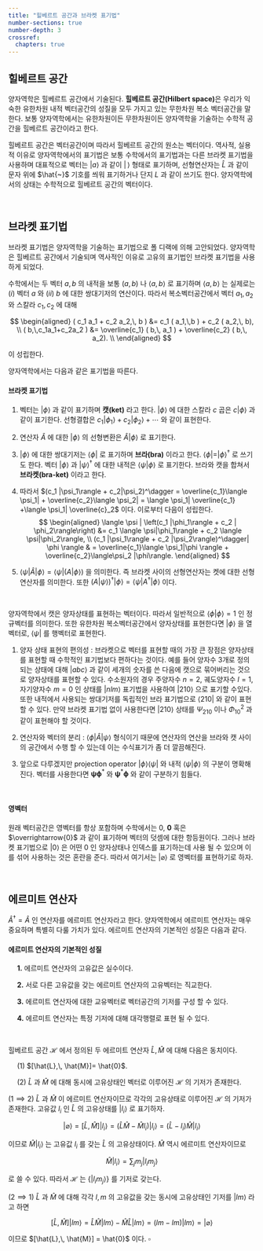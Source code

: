 ```yaml
---
title: "힐베르트 공간과 브라켓 표기법"
number-sections: true
number-depth: 3
crossref:
  chapters: true
---
```



## 힐베르트 공간 {#sec-hilbert_space}

양자역학은 힐베르트 공간에서 기술된다. **힐베르트 공간(Hilbert space)**은 우리가 익숙한 유한차원 내적 벡터공간의 성질을 모두 가지고 있는 무한차원 복소 벡터공간을 말한다. 보통 양자역학에서는 유한차원이든 무한차원이든 양자역학을 기술하는 수학적 공간을 힐베르트 공간이라고 한다.

힐베르트 공간은 벡터공간이며 따라서 힐베르트 공간의 원소는 벡터이다. 역사적, 실용적 이유로 양자역학에서의 표기법은 보통 수학에서의 표기법과는 다른 브라켓 표기법을 사용하며 대표적으로 벡터는 $|a\rangle$ 과 같이 $|\,\rangle$ 형태로 표기하며, 선형연산자는 $\hat{L}$ 과 같이 문자 위에 $\hat{~}$ 기호를 씌워 표기하거나 단지 $L$ 과 같이 쓰기도 한다. 양자역학에서의 상태는 수학적으로 힐베르트 공간의 벡터이다. 

</br>

## 브라켓 표기법 {#sec-braket_notation}

브라켓 표기법은 양자역학을 기술하는 표기법으로 폴 디랙에 의해 고안되었다. 양자역학은 힐베르트 공간에서 기술되며 역사적인 이유로 고유의 표기법인 브라켓 표기법을 사용하게 되었다. 

수학에서는 두 벡터 $a,\,b$ 의 내적을 보통 $(a,\,b)$ 나 $\langle a,\, b\rangle$ 로 표기하며 $\langle a,\,b\rangle$ 는 실제로는 $(i)$ 벡터 $a$ 와 $(ii)$ $b$ 에 대한 쌍대기저의 연산이다. 따라서 복소벡터공간에서 벡터 $a_1,\,a_2$ 와 스칼라 $c_1,\,c_2$ 에 대해

$$
\begin{aligned}
( c_1 a_1 + c_2 a_2,\, b ) &= c_1 ( a_1,\,b ) + c_2 ( a_2,\, b), \\
( b,\,c_1a_1+c_2a_2 ) &= \overline{c_1} ( b,\, a_1 ) + \overline{c_2} ( b,\, a_2). \\
\end{aligned}
$$

이 성립한다. 

양자역학에서는 다음과 같은 표기법을 따른다.

::: {.callout-important icon="false"}

#### 브라켓 표기법

1. 벡터는 $|\phi\rangle$ 과 같이 표기하며 **캣(ket)** 라고 한다. $|\phi\rangle$ 에 대한 스칼라 $c$ 곱은 $c|\phi\rangle$ 과 같이 표기한다. 선형결합은 $c_1|\phi_1\rangle + c_2|\phi_2\rangle + \cdots$ 와 같이 표현한다.

2. 연산자 $\hat{A}$ 에 대한 $|\phi\rangle$ 의 선형변환은 $\hat{A}|\phi\rangle$ 로 표기한다. 
  
3. $|\phi \rangle$ 에 대한 쌍대기저는 $\langle \phi|$ 로 표기하며 **브라(bra)** 이라고 한다. $\langle \phi| = | \phi\rangle^\dagger$ 로 쓰기도 한다. 벡터 $|\phi\rangle$ 과 $|\psi\rangle^\dagger$ 에 대한 내적은 $\langle \psi | \phi \rangle$ 로 표기한다. 브라와 캣을 합쳐서 **브라켓(bra-ket)** 이라고 한다. 

4. 따라서 $(c_1 |\psi_1\rangle + c_2|\psi_2)^\dagger = \overline{c_1}\langle \psi_1| + \overline{c_2}\langle \psi_2| = \langle \psi_1| \overline{c_1} +\langle \psi_1| \overline{c}_2$ 이다. 이로부터 다음이 성립한다.  
$$
\begin{aligned}
\langle \psi | \left(c_1  |\phi_1\rangle + c_2 | \phi_2\rangle\right) &= c_1 \langle \psi|\phi_1\rangle + c_2 \langle \psi|\phi_2\rangle, \\
(c_1 |\psi_1\rangle + c_2 |\psi_2\rangle)^\dagger| \phi \rangle & = \overline{c_1}\langle \psi_1|\phi \rangle + \overline{c_2}\langle\psi_2 |\phi\rangle. 
\end{aligned}
$$


5. $\langle \psi | \hat{A} |\phi \rangle = \langle \psi| (A| \phi \rangle)$ 을 의미한다. 즉 브라켓 사이의 선형연산자는 켓에 대한 선형연산자를 의미한다. 또한 $(A|\psi\rangle)^\dagger |\phi\rangle = \langle \psi|A^\dagger|\phi\rangle$ 이다. 

:::


<br>

양자역학에서 캣은 양자상태를 표현하는 벡터이다. 따라서 일반적으로 $\langle \phi | \phi \rangle =1$ 인 정규벡터를 의미한다. 또한 유한차원 복소벡터공간에서 양자상태를 표현한다면 $|\phi\rangle$ 을 열벡터로, $\langle \psi |$ 를 행벡터로 표현한다. 

1. 양자 상태 표현의 편의성 : 브라켓으로 벡터를 표현할 때의 가장 큰 장점은 양자상태를 표현할 때 수학적인 표기법보다 편하다는 것이다. 예를 들어 양자수 3개로 정의되는 상태에 대해 $|abc\rangle$ 과 같이 세개의 숫자를 쓴 다음에 캣으로 묶어버리는 것으로 양자상태를 표현할 수 있다. 수소원자의 경우 주양자수 $n=2$, 궤도양자수 $l=1$, 자기양자수 $m=0$ 인 상태를 $|nlm\rangle$ 표기법을 사용하여 $|210\rangle$ 으로 표기할 수있다. 또한 내적에서 사용되는 쌍대기저를 독립적인 브라 표기법으로 $\langle 210 |$ 와 같이 표현 할 수 있다. 만약 브라켓 표기법 없이 사용한다면 $|210\rangle$ 상태를 $\Psi_{210}$ 이나 $\Phi^2_{10}$ 과 같이 표현해야 할 것이다. 

2. 연산자와 벡터의 분리 : $\langle\phi | \hat{A} |\psi\rangle$ 형식이기 때문에 연산자의 연산을 브라와 캣 사이의 공간에서 수행 할 수 있는데 이는 수식표기가 좀 더 깔끔해진다.

3. 앞으로 다루겠지만 projection operator $|\phi\rangle\langle \psi|$ 와 내적 $\langle \psi|\phi\rangle$ 의 구분이 명확해진다. 벡터를 사용한다면 $\boldsymbol{\psi} \boldsymbol{\phi}^\ast$ 와 $\boldsymbol{\psi}^\ast\boldsymbol{\phi}$ 와 같이 구분하기 힘들다. 

</br>

#### 영벡터

원래 벡터공간은 영벡터를 항상 포함하며 수학에서는 $0$, $\boldsymbol{0}$ 혹은 $\overrightarrow{0}$ 과 같이 표기하며 벡터의 덧셈에 대한 항등원이다. 그러나 브라켓 표기법으로 $|0\rangle$ 은 어떤 $0$ 인 양자상태나 인덱스를 표기하는데 사용 될 수 있으며 이를 섞어 사용하는 것은 혼란을 준다. 따라서 여기서는 $|\varnothing\rangle$ 로 영벡터를 표현하기로 하자. 

</br>


## 에르미트 연산자 {#sec-hermitian_operator}

$\hat{A}^\dagger = \hat{A}$ 인 연산자를 에르미트 연산자라고 한다. 양자역학에서 에르미트 연산자는 매우 중요하며 특별히 다룰 가치가 있다. 에르미트 연산자의 기본적인 성질은 다음과 같다.

::: {.callout-note icon="false"}

#### 에르미트 연산자의 기본적인 성질

&emsp; **1.** 에르미트 연산자의 고유값은 실수이다.

&emsp; **2.** 서로 다른 고유값을 갖는 에르미트 연산자의 고유벡터는 직교한다.

&emsp; **3.** 에르미트 연산자에 대한 교유벡터로 벡터공간의 기저를 구성 할 수 있다.

&emsp; **4.** 에르미트 연산자는 특정 기저에 대해 대각행렬로 표현 될 수 있다.

:::

</br>

::: {#prp-uncertainty_1}

힐베르트 공간 $\mathcal{H}$ 에서 정의된 두 에르미트 연산자 $\hat{L},\, \hat{M}$ 에 대해 다음은 동치이다.

&emsp; ($1$) $[\hat{L},\, \hat{M}]= \hat{0}$.

&emsp; ($2$) $\hat{L}$ 과 $\hat{M}$ 에 대해 동시에 고유상태인 벡터로 이루어진 $\mathcal{H}$ 의 기저가 존재한다.
:::

::: {.proof}

($1 \implies 2$) $\hat{L}$ 과 $\hat{M}$ 이 에르미트 연산자이므로 각각의 고유상태로 이루어진 $\mathcal{H}$ 의 기저가 존재한다. 고유값 $l_i$ 인 $\hat{L}$ 의 고유상태를 $|l_i\rangle$ 로 표기하자. 

$$
|\varnothing\rangle=[\hat{L},\, \hat{M}]|l_i\rangle = (\hat{L}\hat{M}- \hat{M} l_i) |l_i\rangle = (\hat{L}- l_i) \hat{M}|l_i\rangle
$$

이므로 $\hat{M}|l_i\rangle$ 는 고유값 $l_i$ 를 갖는 $\hat{L}$ 의 고유상태이다. $\hat{M}$ 역시 에르미트 연산자이므로 

$$
\hat{M}|l_i\rangle = \sum_j m_j|l_i m_j\rangle
$$

로 쓸 수 있다. 따라서 $\mathcal{H}$ 는 $\{|l_i m_j\rangle \}$ 를 기저로 갖는다.

($2 \implies 1$) $\hat{L}$ 과 $\hat{M}$ 에 대해 각각 $l,\,m$ 의 고유값을 갖는 동시에 고유상태인 기저를 $|lm\rangle$ 라고 하면 

$$
[\hat{L},\, \hat{M}]|lm\rangle = \hat{L}\hat{M}|lm\rangle - \hat{M}\hat{L}|lm\rangle = (lm-lm)|lm\rangle = |\varnothing\rangle
$$

이므로 $[\hat{L},\, \hat{M}] = \hat{0}$ 이다. $\square$
:::

</br>

